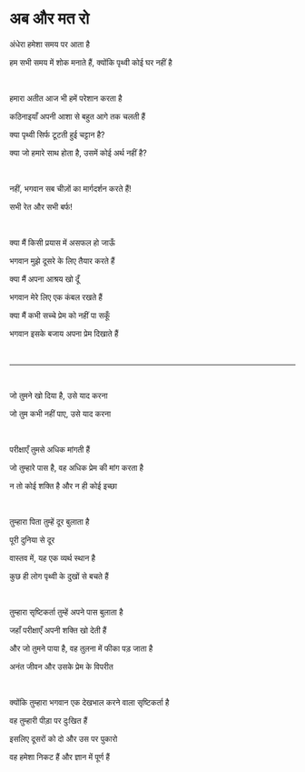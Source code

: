 # अब और मत रो

अंधेरा हमेशा समय पर आता है

हम सभी समय में शोक मनाते हैं, क्योंकि पृथ्वी कोई घर नहीं है

<br />

हमारा अतीत आज भी हमें परेशान करता है

कठिनाइयाँ अपनी आशा से बहुत आगे तक चलती हैं

क्या पृथ्वी सिर्फ टूटती हुई चट्टान है?

क्या जो हमारे साथ होता है, उसमें कोई अर्थ नहीं है?

<br />

नहीं, भगवान सब चीज़ों का मार्गदर्शन करते हैं!

सभी रेत और सभी बर्फ!

<br />

क्या मैं किसी प्रयास में असफल हो जाऊँ

भगवान मुझे दूसरे के लिए तैयार करते हैं

क्या मैं अपना आश्रय खो दूँ

भगवान मेरे लिए एक कंबल रखते हैं

क्या मैं कभी सच्चे प्रेम को नहीं पा सकूँ

भगवान इसके बजाय अपना प्रेम दिखाते हैं

<br />

---

<br />

जो तुमने खो दिया है, उसे याद करना

जो तुम कभी नहीं पाए, उसे याद करना

<br />

परीक्षाएँ तुमसे अधिक मांगती हैं

जो तुम्हारे पास है, वह अधिक प्रेम की मांग करता है

न तो कोई शक्ति है और न ही कोई इच्छा

<p></p>

<br />

तुम्हारा पिता तुम्हें दूर बुलाता है

पूरी दुनिया से दूर

वास्तव में, यह एक व्यर्थ स्थान है

कुछ ही लोग पृथ्वी के दुखों से बचते हैं

<br />

तुम्हारा सृष्टिकर्ता तुम्हें अपने पास बुलाता है

जहाँ परीक्षाएँ अपनी शक्ति खो देती हैं

और जो तुमने पाया है, वह तुलना में फीका पड़ जाता है

अनंत जीवन और उसके प्रेम के विपरीत

<br />

क्योंकि तुम्हारा भगवान एक देखभाल करने वाला सृष्टिकर्ता है

वह तुम्हारी पीड़ा पर दुःखित हैं

इसलिए दूसरों को दो और उस पर पुकारो

वह हमेशा निकट हैं और ज्ञान में पूर्ण हैं